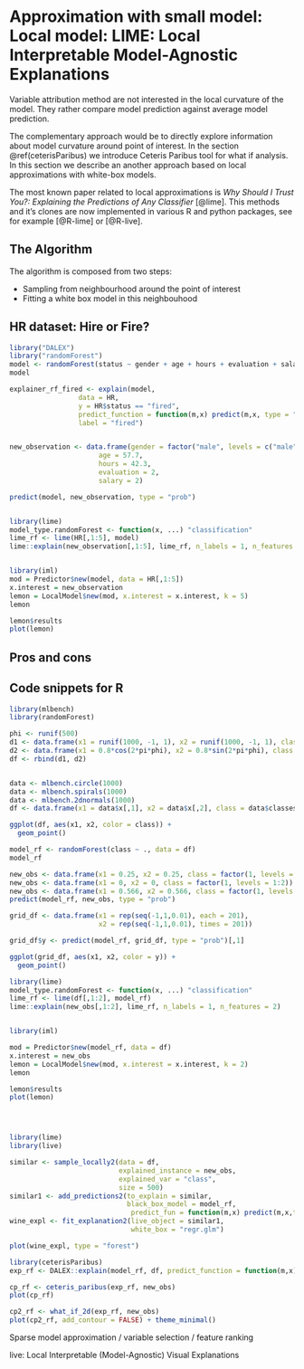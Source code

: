 # Approximation with small model: Local model: LIME: Local Interpretable Model-Agnostic Explanations {#LIME}

Variable attribution method are not interested in the local curvature of the model. 
They rather compare model prediction against average model prediction.

The complementary approach would be to directly explore information about model curvature around point of interest.
In the section \@ref(ceterisParibus) we introduce Ceteris Paribus tool for what if analysis.
In this section we describe an another approach based on local approximations with white-box models.

The most known paper related to local approximations is *Why Should I Trust You?: Explaining the Predictions of Any Classifier* [@lime]. This methods and it's clones are now implemented in various R and python packages, see for example [@R-lime] or [@R-live].

## The Algorithm


The algorithm is composed from two steps:

* Sampling from neighbourhood around the point of interest
* Fitting a white box model in this neighbouhood



## HR dataset: Hire or Fire?


```r
library("DALEX")
library("randomForest")
model <- randomForest(status ~ gender + age + hours + evaluation + salary, data = HR)
model

explainer_rf_fired <- explain(model,
                 data = HR,
                 y = HR$status == "fired",
                 predict_function = function(m,x) predict(m,x, type = "prob")[,1],
                 label = "fired")


new_observation <- data.frame(gender = factor("male", levels = c("male", "female")),
                      age = 57.7,
                      hours = 42.3,
                      evaluation = 2,
                      salary = 2)

predict(model, new_observation, type = "prob")


library(lime)
model_type.randomForest <- function(x, ...) "classification"
lime_rf <- lime(HR[,1:5], model)
lime::explain(new_observation[,1:5], lime_rf, n_labels = 1, n_features = 10)


library(iml)
mod = Predictor$new(model, data = HR[,1:5])
x.interest = new_observation
lemon = LocalModel$new(mod, x.interest = x.interest, k = 5)
lemon

lemon$results
plot(lemon)

```


## Pros and cons






## Code snippets for R



```r
library(mlbench)
library(randomForest)

phi <- runif(500)
d1 <- data.frame(x1 = runif(1000, -1, 1), x2 = runif(1000, -1, 1), class = "1")
d2 <- data.frame(x1 = 0.8*cos(2*pi*phi), x2 = 0.8*sin(2*pi*phi), class = "2")
df <- rbind(d1, d2)


data <- mlbench.circle(1000)
data <- mlbench.spirals(1000)
data <- mlbench.2dnormals(1000)
df <- data.frame(x1 = data$x[,1], x2 = data$x[,2], class = data$classes)

ggplot(df, aes(x1, x2, color = class)) +
  geom_point()

model_rf <- randomForest(class ~ ., data = df)
model_rf

new_obs <- data.frame(x1 = 0.25, x2 = 0.25, class = factor(1, levels = 1:2))
new_obs <- data.frame(x1 = 0, x2 = 0, class = factor(1, levels = 1:2))
new_obs <- data.frame(x1 = 0.566, x2 = 0.566, class = factor(1, levels = 1:2))
predict(model_rf, new_obs, type = "prob")

grid_df <- data.frame(x1 = rep(seq(-1,1,0.01), each = 201),
                      x2 = rep(seq(-1,1,0.01), times = 201))

grid_df$y <- predict(model_rf, grid_df, type = "prob")[,1]

ggplot(grid_df, aes(x1, x2, color = y)) +
  geom_point()

library(lime)
model_type.randomForest <- function(x, ...) "classification"
lime_rf <- lime(df[,1:2], model_rf)
lime::explain(new_obs[,1:2], lime_rf, n_labels = 1, n_features = 2)


library(iml)

mod = Predictor$new(model_rf, data = df)
x.interest = new_obs
lemon = LocalModel$new(mod, x.interest = x.interest, k = 2)
lemon

lemon$results
plot(lemon)




library(lime)
library(live)

similar <- sample_locally2(data = df,
                           explained_instance = new_obs,
                           explained_var = "class",
                           size = 500)
similar1 <- add_predictions2(to_explain = similar,
                             black_box_model = model_rf, 
                              predict_fun = function(m,x) predict(m,x,type="prob")[,1])
wine_expl <- fit_explanation2(live_object = similar1,
                              white_box = "regr.glm")

plot(wine_expl, type = "forest")

library(ceterisParibus)
exp_rf <- DALEX::explain(model_rf, df, predict_function = function(m,x) predict(m,x,type="prob")[,1])

cp_rf <- ceteris_paribus(exp_rf, new_obs)
plot(cp_rf)

cp2_rf <- what_if_2d(exp_rf, new_obs)
plot(cp2_rf, add_contour = FALSE) + theme_minimal()


```

Sparse model approximation / variable selection / feature ranking

live: Local Interpretable (Model-Agnostic) Visual Explanations 

